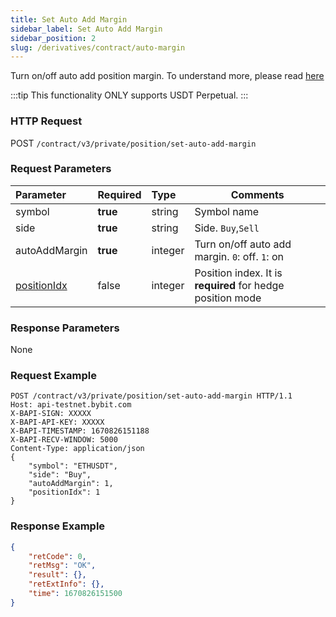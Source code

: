 ```yaml
---
title: Set Auto Add Margin
sidebar_label: Set Auto Add Margin
sidebar_position: 2
slug: /derivatives/contract/auto-margin
---
```



Turn on/off auto add position margin. To understand more, please read <a href="https://www.bybit.com/en-US/help-center/bybitHC_Article?language=en_US&id=000001062">here</a>

:::tip
This functionality ONLY supports USDT Perpetual.
:::

### HTTP Request
POST `/contract/v3/private/position/set-auto-add-margin`

### Request Parameters
| Parameter | Required | Type | Comments|
|:----- |:-------|:-----|------ |
|symbol |**true** |string |Symbol name |
|side |**true** |string |Side. `Buy`,`Sell` |
|autoAddMargin |**true** |integer |Turn on/off auto add margin. `0`: off. `1`: on |
|[positionIdx](../enum#positionidx) |false |integer |Position index. It is **required** for hedge position mode |

### Response Parameters
None

### Request Example

```http
POST /contract/v3/private/position/set-auto-add-margin HTTP/1.1
Host: api-testnet.bybit.com
X-BAPI-SIGN: XXXXX
X-BAPI-API-KEY: XXXXX
X-BAPI-TIMESTAMP: 1670826151188
X-BAPI-RECV-WINDOW: 5000
Content-Type: application/json
{
    "symbol": "ETHUSDT",
    "side": "Buy",
    "autoAddMargin": 1,
    "positionIdx": 1
}
```

### Response Example

```json
{
    "retCode": 0,
    "retMsg": "OK",
    "result": {},
    "retExtInfo": {},
    "time": 1670826151500
}
```